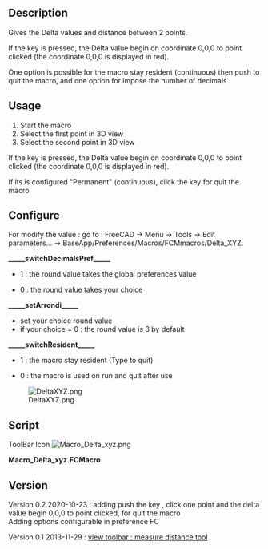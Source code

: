 <languages/>

{{Macro
|Name=Macro Delta xyz
|Icon=Macro_Delta_xyz.png
|Description=Gives the Delta values and distance between 2 points.<br />Start the macro<br />Select the first point in 3D view<br />Select the second point in 3D view<br />If the "SHIFT" key is pressed, the Delta value begin on coordinate 0,0,0 to point clicked  (the coordinate 0,0,0 is displayed in red).<br />One option is possible for the macro stay resident (continuous) then push "Q" key to quit the macro, and option for impose the number of decimals or use the decimal in the preference option.
|Author=Mario52
|Version=0.2
|Date=2020-10-23
|FCVersion=All
|Download=[https://wiki.freecad.org/images/f/f4/Macro_Delta_xyz.png ToolBar Icon]
|Shortcut={{KEY|SHIFT}}, {{KEY|Q}}
|SeeAlso=[[Std_Measure|Std Measure]]
}}

==Description==

Gives the Delta values and distance between 2 points.

If the {{KEY|SHIFT}} key is pressed, the Delta value begin on coordinate 0,0,0 to point clicked  (the coordinate 0,0,0 is displayed in red).

One option is possible for the macro stay resident (continuous) then push {{KEY|Q}} to quit the macro, and one option for impose the number of decimals.

==Usage==

# Start the macro
# Select the first point in 3D view
# Select the second point in 3D view

If the {{KEY|SHIFT}} key is pressed, the Delta value begin on coordinate 0,0,0 to point clicked (the coordinate 0,0,0 is displayed in red).

If its is configured "Permanent" (continuous), click the {{KEY|Q}} key for quit the macro

==Configure==

For modify the value : go to : FreeCAD → Menu → Tools → Edit parameters... → BaseApp/Preferences/Macros/FCMmacros/Delta_XYZ.

'''_____switchDecimalsPref_____'''
*{{True}}  1 : the round value takes the global preferences value
*{{False}} 0 : the round value takes your choice

'''_____setArrondi_____'''
*set your choice round value
*if your choice = 0 : the round value is 3 by default

'''_____switchResident_____'''
*{{True}}  1 : the macro stay resident (Type {{KEY|Q}} to quit)
*{{False}} 0 : the macro is used on run and quit after use

[[File:DeltaXYZ.png]]

==Script==

ToolBar Icon [[Image:Macro_Delta_xyz.png]]

'''Macro_Delta_xyz.FCMacro'''

{{MacroCode|code=

# -*- coding: utf-8 -*-
#Delta x y z Click Q to quit
#
#OS: Windows 10 (10.0)
#Word size of OS: 64-bit
#Word size of FreeCAD: 64-bit
#Version: 0.19.22808 (Git)
#Build type: Release
#Branch: master
#Hash: 72eb41b24f12b572d55081042160954b93f4614c
#Python version: 3.6.8
#Qt version: 5.12.1
#Coin version: 4.0.0a
#OCC version: 7.3.0
#Locale: French/Mars(fr_Ma)
#
__title__   = "Delta_XYZ"
__author__  = "Mario52"
__url__     = "https://wiki.freecad.org/Main_Page"
__Wiki__    = "https://wiki.freecad.org/Macro_Delta_xyz"
__version__ = "00.02"
__date__    = "2020/10/23"    #YYYY/MM/DD

import Draft, Part
import math
from FreeCAD import Base
import FreeCAD, FreeCADGui
App = FreeCAD
Gui = FreeCADGui

global positionX1 ;positionX1 = 0.0
global positionY1 ;positionY1 = 0.0
global positionZ1 ;positionZ1 = 0.0
global positionX2 ;positionX2 = 0.0
global positionY2 ;positionY2 = 0.0
global positionZ2 ;positionZ2 = 0.0
global pas        ;pas        = 0

global setArrondi                    # round value
global switchResident                # switch resident 0=not resident, 1=stay resident
global switchDecimalsPref            # switch unit preference or not

#### Configuration begin      #### 
#### NOT MODIFY THE CODE HERE ####
#### for modify : go to : FreeCAD >Menu >Tools >Edit parameters... >BaseApp/Preferences/Macros/FCMmacros/Delta_XYZ ####
##
FreeCAD.ParamGet("User parameter:BaseApp/Preferences/Macros/FCMmacros/" + __title__).SetString("Version", __version__ + " (" + __date__ + ")")
##
switchResident = FreeCAD.ParamGet("User parameter:BaseApp/Preferences/Macros/FCMmacros/" + __title__).GetBool("switchResident")   # switch Resident or not
if switchResident == False:
    FreeCAD.ParamGet("User parameter:BaseApp/Preferences/Macros/FCMmacros/" + __title__).SetBool("switchResident", switchResident)# switch Resident or not : 0 = Not Resident 1 = Resident
##
switchDecimalsPref = FreeCAD.ParamGet("User parameter:BaseApp/Preferences/Macros/FCMmacros/" + __title__).GetBool("switchDecimalsPref")   # switch unit preference or not
if switchDecimalsPref == True:
    setArrondi = FreeCAD.ParamGet("User parameter:BaseApp/Preferences/Units").GetInt("Decimals")    # unit in preferences
else:
    FreeCAD.ParamGet("User parameter:BaseApp/Preferences/Macros/FCMmacros/" + __title__).SetBool("switchDecimalsPref", switchDecimalsPref)# 
    setArrondi = FreeCAD.ParamGet("User parameter:BaseApp/Preferences/Macros/FCMmacros/" + __title__).GetInt("setArrondi")
    if setArrondi < 1:
        FreeCAD.ParamGet("User parameter:BaseApp/Preferences/Macros/FCMmacros/" + __title__).SetInt("setArrondi", 3) # setArrondi
        setArrondi = FreeCAD.ParamGet("User parameter:BaseApp/Preferences/Macros/FCMmacros/" + __title__).GetInt("setArrondi")

##
####Configuration###################################################################################################################

## Tool Draft def : sub, length, dist
def sub(first, other): 
	"sub(Vector,Vector) - subtracts second vector from first one"
	if isinstance(first,FreeCAD.Vector) and isinstance(other,FreeCAD.Vector):
		return FreeCAD.Vector(first.x-other.x, first.y-other.y, first.z-other.z)
def length(first):
	"lengh(Vector) - gives vector length"
	if isinstance(first,FreeCAD.Vector):
		return math.sqrt(first.x*first.x + first.y*first.y + first.z*first.z)
def dist(first, other):
	"dist(Vector,Vector) - returns the distance between both points/vectors"
	if isinstance(first,FreeCAD.Vector) and isinstance(other,FreeCAD.Vector):
		return length(sub(first,other))

import FreeCAD, FreeCADGui 

#########
doc = FreeCAD.ActiveDocument
if doc == None:
    doc = FreeCAD.newDocument("Delta x y z")
#########

##key
global i     ; i = 0   
global c     ; c = ""
global d     ; d = ""
global v     ; v = Gui.activeDocument().activeView()
global o     ; o = ""
global s     ; s = ""
global SHIFT ; SHIFT = ""
global DOWN  ; DOWN = ""
##

class ViewObserver:
    def keyPosition(self, info):
#        global i
#        global c
        global SHIFT
        global DOWN
        global s 
        global d 
        global v
        global o

        SHIFT = ""
        key = info["Key"]

        if (key.upper() == "SHIFT") and (info["ShiftDown"] == False):  #
            SHIFT = "SHIFT"
            DOWN  = "DOWN"
            key   = ""

        if key.upper() == "Q":
            FreeCADGui.Selection.removeObserver(s)                     # Uninstalls the resident function
            v.removeEventCallback("SoKeyboardEvent",d)
            App.Console.PrintMessage("____End Delta_XYZ____" + "\n")
        xx = info["Key"]

class SelObserver:
    def addSelection(self,document, object, element, position):  # Selection
        global pas
        global positionX1
        global positionY1
        global positionZ1
        global positionX2
        global positionY2
        global positionZ2
        global SHIFT
        global DOWN
        global s 
        global d 
        global v

        pas+=1
        if (SHIFT == "SHIFT") and (DOWN == "DOWN"):
            positionX1 = 0.0
            positionY1 = 0.0
            positionZ1 = 0.0
            App.Console.PrintError("Begin    : X1 "+str(positionX1)+" Y1: "+str(positionY1)+" Z1: "+str(positionZ1)+"\n")    
            pas = 2
            SHIFT = DOWN  = ""

        if pas==1:
            positionX1 = round(position[0],setArrondi)
            positionY1 = round(position[1],setArrondi)
            positionZ1 = round(position[2],setArrondi)
            App.Console.PrintMessage("Begin    : X1 "+str(positionX1)+" Y1: "+str(positionY1)+" Z1: "+str(positionZ1)+"\n")    
        else:
            positionX2 = round(position[0],setArrondi)
            positionY2 = round(position[1],setArrondi)
            positionZ2 = round(position[2],setArrondi)
            App.Console.PrintMessage("End      : X2 "+str(positionX2)+" Y2: "+str(positionY2)+" Z2: "+str(positionZ2)+"\n")    
            App.Console.PrintMessage("Delta X  : "+str(round(abs(positionX1-positionX2),setArrondi))+"\n")    
            App.Console.PrintMessage("Delta Y  : "+str(round(abs(positionY1-positionY2),setArrondi))+"\n")    
            App.Console.PrintMessage("Delta Z  : "+str(round(abs(positionZ1-positionZ2),setArrondi))+"\n")    
            v1=FreeCAD.Vector(positionX1,positionY1,positionZ1)
            v2=FreeCAD.Vector(positionX2,positionY2,positionZ2)
            distance = dist(v1,v2)
            App.Console.PrintMessage("Distance : "+ str(round(distance,setArrondi))+"\n")
            App.Console.PrintMessage("__________________________________"+"\n")
            pas=0
            if switchResident == False:
                FreeCADGui.Selection.removeObserver(s)                     # Uninstalls the resident function
                v.removeEventCallback("SoKeyboardEvent",d)                 # Uninstalls the resident function


pas = 0
s=SelObserver()
FreeCADGui.Selection.addObserver(s)          # install the function mode resident 
## key
o = ViewObserver()                           # install the function mode resident 
d = v.addEventCallback("SoKeyboardEvent",o.keyPosition)
App.Console.PrintMessage("____Begin Delta_XYZ____" + "\n")
##
FreeCAD.Console.PrintMessage("\n"+"####Configure################################################################################################" + "\n\n")
FreeCAD.Console.PrintMessage("For modify the value : go to : FreeCAD >Menu >Tools >Edit parameters... >BaseApp/Preferences/Macros/FCMmacros/Delta_XYZ"+"\n\n")
FreeCAD.Console.PrintMessage("_____switchDecimalsPref_____  ")
FreeCAD.Console.PrintError("Actual " + str(switchDecimalsPref)+"\n")
FreeCAD.Console.PrintMessage("switchDecimalsPref : True  1 : the round value takes the global preferences value "+"\n")
FreeCAD.Console.PrintMessage("                   : False 0 : the round value takes your choice "+"\n\n")
FreeCAD.Console.PrintMessage("_____setArrondi_____  ")
FreeCAD.Console.PrintError("Actual " + str(setArrondi)+"\n")
FreeCAD.Console.PrintMessage("setArrondi         : set your choice round value"+"\n")
FreeCAD.Console.PrintMessage("                   : if your choice = 0 : the round value is 3 by default "+"\n\n")
FreeCAD.Console.PrintMessage("_____switchResident_____  ")
FreeCAD.Console.PrintError("Actual " + str(switchResident)+"\n")
FreeCAD.Console.PrintMessage("switchResident     : True  1 : the macro stay resident (Type Q to quit)"+"\n")
FreeCAD.Console.PrintMessage("                   : False 0 : the macro is used on run and quit after use"+"\n")
FreeCAD.Console.PrintMessage("\n"+"####Configure end############################################################################################" + "\n")
FreeCAD.Console.PrintMessage("\n"+"####Use######################################################################################################" + "\n")
FreeCAD.Console.PrintMessage("Use : click the first point, click the second point, the data is diplayed"+"\n")
FreeCAD.Console.PrintMessage("    : press the SHIFT button click the point, the Delta is displayed with the coordinate X=0,Y=0,Z=0 to point clicked X, Y, Z"+"\n")
FreeCAD.Console.PrintMessage("    : the first coordinate X=0, Y=0, Z=0 is displayed in red"+"\n")
FreeCAD.Console.PrintMessage("####Use end#######################################################################################################" + "\n\n")
##

}}

==Version==

Version 0.2 2020-10-23 : adding push the key {{KEY|SHIFT}}, click one point and the delta value begin 0,0,0 to point clicked, {{KEY|Q}} for quit the macro <br />Adding options configurable in preference FC

Version 0.1 2013-11-29 : [https://forum.freecad.org/viewtopic.php?f=3&t=5036 view toolbar : measure distance tool]